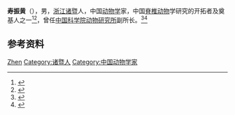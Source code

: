 '''寿振黄'''（{{bd|1899年||1964年|}}），男，[[浙江|浙江]][[诸暨|诸暨]]人，中国[[动物学|动物学]]家，中国[[脊椎动物|脊椎动物]]学研究的开拓者及奠基人之一<ref>{{Cite book|title=中华当代文化名人大辞典|author=张品兴, 殷登祥, 陈有进等主编|publisher=中国广播电视出版社|year=1992|isbn=9787504315137|location=北京|pages=}}</ref><ref>{{Cite book|title=中国科学技术专家传略 • 理学编 生物学卷 二|author=中国科学技术协会编; 朱弘复主编; 宋振能副主编|publisher=中国科学技术出版社|year=2001|isbn=|location=北京|pages=}}</ref>，曾任[[中国科学院动物研究所|中国科学院动物研究所]]副所长。<ref>{{Cite Q|Q98949675|url=https://www.ncbi.nlm.nih.gov/pmc/articles/PMC7815859/}}</ref><ref>{{Cite web |url=https://www.ioz.cas.cn/kxcbb/rw/202009/t20200910_5693470.html |title=中国脊椎动物学的奠基人寿振黄先生 |access-date=2021-07-05 |archive-date=2021-07-09 |archive-url=https://web.archive.org/web/20210709182515/https://www.ioz.cas.cn/kxcbb/rw/202009/t20200910_5693470.html |dead-url=no }}</ref>

== 参考资料 ==
{{reflist|30em}}

{{Navboxes
| title  = 寿振黄在[[中国科学技术协会|中国科学技术协会]]的职务
| list1  =
{{中华人民共和国科学技术协会第一届全国委员会}}
}}

{{Authority control}}
{{中国人物小作品}}

{{DEFAULTSORT:Shou寿}}
[[Category:寿姓|Zhen]]
[[Category:诸暨人|Category:诸暨人]]
[[Category:中国动物学家|Category:中国动物学家]]